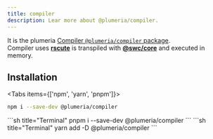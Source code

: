 ```yaml
---
title: compiler
description: Lear more about @plumeria/compiler.
---
```


It is the plumeria [Compiler `@plumeria/compiler` package](https://www.npmjs.com/package/@plumeria/compiler).  
Compiler uses [**rscute**](https://www.npmjs.com/package/rscute) is transpiled with [**@swc/core**](https://swc.rs/docs/usage/core) and executed in memory.
## Installation

<Tabs items={['npm',  'yarn', 'pnpm']}>
<Tab>
```sh title="Terminal"
npm i --save-dev @plumeria/compiler
```
</Tab>
<Tab>
```sh title="Terminal"
pnpm i --save-dev @plumeria/compiler
```
</Tab>
<Tab>
```sh title="Terminal"
yarn add -D @plumeria/compiler
```
</Tab>
</Tabs>

<Cards>
  <Card title="See more about css" href="/docs/reference/css" />
  <Card title="See more about Installation" href="/docs/getting-started/installation" />
</Cards>